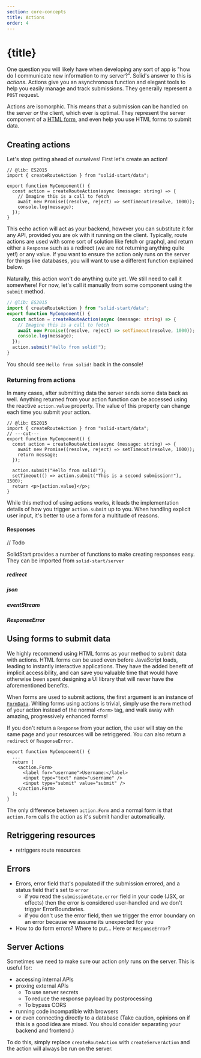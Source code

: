 ```yaml
---
section: core-concepts
title: Actions
order: 4
---
```


# {title}

One question you will likely have when developing any sort of app is "how do I communicate new information to my server?". Solid's answer to this is _actions_. Actions give you an asynchronous function and elegant tools to help you easily manage and track submissions. They generally represent a `POST` request.

Actions are isomorphic. This means that a submission can be handled on the server _or_ the client, which ever is optimal. They represent the server component of a [HTML form](https://developer.mozilla.org/en-US/docs/Web/HTML/Element/form), and even help you use HTML forms to submit data.

## Creating actions

Let's stop getting ahead of ourselves! First let's create an action!

```tsx twoslash
// @lib: ES2015
import { createRouteAction } from "solid-start/data";

export function MyComponent() {
  const action = createRouteAction(async (message: string) => {
    // Imagine this is a call to fetch
    await new Promise((resolve, reject) => setTimeout(resolve, 1000));
    console.log(message);
  });
}
```

This echo action will act as your backend, however you can substitute it for any API, provided you are ok with it running on the client. Typically, route actions are used with some sort of solution like fetch or graphql, and return either a `Response` such as a redirect (we are not returning anything quite yet!) or any value. If you want to ensure the action only runs on the server for things like databases, you will want to use a different function explained below.

Naturally, this action won't do anything quite yet. We still need to call it somewhere! For now, let's call it manually from some component using the `submit` method.

```ts twoslash {3,8}
// @lib: ES2015
import { createRouteAction } from "solid-start/data";
export function MyComponent() {
  const action = createRouteAction(async (message: string) => {
    // Imagine this is a call to fetch
    await new Promise((resolve, reject) => setTimeout(resolve, 1000));
    console.log(message);
  });
  action.submit("Hello from solid!");
}
```

You should see `Hello from solid!` back in the console!

### Returning from actions

In many cases, after submitting data the server sends some data back as well. Anything returned from your action function can be accessed using the reactive `action.value` property. The value of this property can change each time you submit your action.

```tsx twoslash {2,4,7-9}
// @lib: ES2015
import { createRouteAction } from "solid-start/data";
// ---cut---
export function MyComponent() {
  const action = createRouteAction(async (message: string) => {
    await new Promise((resolve, reject) => setTimeout(resolve, 1000));
    return message;
  });

  action.submit("Hello from solid!");
  setTimeout(() => action.submit("This is a second submission!"), 1500);
  return <p>{action.value}</p>;
}
```

While this method of using actions works, it leads the implementation details of how you trigger `action.submit` up to you. When handling explicit user input, it's better to use a form for a multitude of reasons.

#### Responses

// Todo

SolidStart provides a number of functions to make creating responses easy. They can be imported from `solid-start/server`

##### redirect

##### json

##### eventStream

##### ResponseError

## Using forms to submit data

We highly recommend using HTML forms as your method to submit data with actions. HTML forms can be used even before JavaScript loads, leading to instantly interactive applications. They have the added benefit of implicit accessibility, and can save you valuable time that would have otherwise been spent designing a UI library that will never have the aforementioned benefits.

When forms are used to submit actions, the first argument is an instance of [`FormData`](https://developer.mozilla.org/en-US/docs/Web/API/FormData). Writing forms using actions is trivial, simply use the `Form` method of your action instead of the normal `<form>` tag, and walk away with amazing, progressively enhanced forms!

If you don't return a `Response` from your action, the user will stay on the same page and your resources will be retriggered. You can also return a `redirect` or `ResponseError`.

```tsx
export function MyComponent() {
  ...
  return (
    <action.Form>
      <label for="username">Username:</label>
      <input type="text" name="username" />
      <input type="submit" value="submit" />
    </action.Form>
  );
}
```

The only difference between `action.Form` and a normal form is that `action.Form` calls the action as it's submit handler automatically.

## Retriggering resources

- retriggers route resources

## Errors

- Errors, error field that's populated if the submission errored, and a status field that's set to `error`
  - if you read the `submissionState.error` field in your code (JSX, or effects) then the error is considered user-handled and we don't trigger ErrorBoundaries.
  - if you don't use the error field, then we trigger the error boundary on an error because we assume its unexpected for you
- How to do form errors? Where to put... Here or `ResponseError`?

## Server Actions

Sometimes we need to make sure our action _only_ runs on the server. This is useful for:

- accessing internal APIs
- proxing external APIs
  - To use server secrets
  - To reduce the response payload by postprocessing
  - To bypass CORS
- running code incompatible with browsers
- or even connecting directly to a database (Take caution, opinions on if this is a good idea are mixed. You should consider separating your backend and frontend.)

To do this, simply replace `createRouteAction` with `createServerAction` and the action will always be run on the server.
